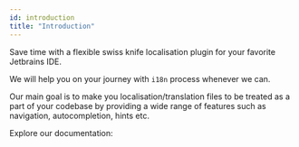 ```yaml
---
id: introduction
title: "Introduction"
---
```




Save time with a flexible swiss knife localisation plugin for your favorite Jetbrains IDE.

We will help you on your journey with `i18n` process whenever we can.

Our main goal is to make you localisation/translation files to be treated as a part of your codebase by providing
a wide range of features such as navigation, autocompletion, hints etc.

<IdeSupport/>

Explore our documentation:

<Introduction/>

